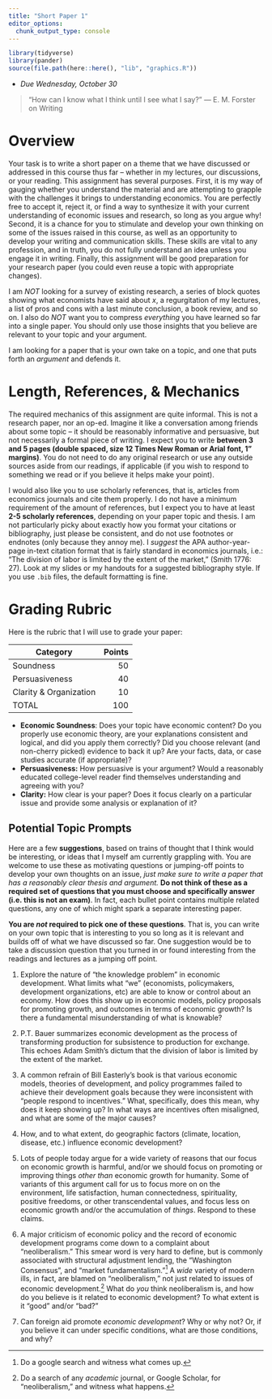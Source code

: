 ```yaml
---
title: "Short Paper 1"
editor_options: 
  chunk_output_type: console
---
```


```r
library(tidyverse)
library(pander)
source(file.path(here::here(), "lib", "graphics.R"))
```

- *Due Wednesday, October 30*

> "How can I know what I think until I see what I say?" --- E. M. Forster on Writing

# Overview 

Your task is to write a short paper on a theme that we have discussed or addressed in this course thus far -- whether in my lectures, our discussions, or your reading. 
This assignment has several purposes. First, it is my way of gauging whether you understand the material and are attempting to grapple with the challenges it brings to understanding economics. You are perfectly free to accept it, reject it, or find a way to synthesize it with your current understanding of economic issues and research, so long as you argue why!  Second, it is a chance for you to stimulate and develop your own thinking on some of the issues raised in this course, as well as an opportunity to develop your writing and communication skills. These skills are vital to any profession, and in truth, you do not fully understand an idea unless you engage it in writing. Finally, this assignment will be good preparation for your research paper (you could even reuse a topic with appropriate changes).

I am *NOT* looking for a survey of existing research, a series of block quotes showing what economists have said about $x$, a regurgitation of my lectures, a list of pros and cons with a last minute conclusion, a book review, and so on. I also do *NOT* want you to compress *everything* you have learned so far into a single paper. You should only use those insights that you believe are relevant to your topic and your argument. 

I am looking for a paper that is your own take on a topic, and one that puts forth an *argument* and defends it. 

# Length, References, & Mechanics

The required mechanics of this assignment are quite informal. This is not a research paper, nor an op-ed. Imagine it like a conversation among friends about some topic -- it should be reasonably informative and persuasive, but not necessarily a formal piece of writing. I expect you to write **between 3 and 5 pages (double spaced, size 12 Times New Roman or Arial font, 1" margins)**. You do not need to do any original research or use any outside sources aside from our readings, if applicable (if you wish to respond to something we read or if you believe it helps make your point).

I would also like you to use scholarly references, that is, articles from economics journals and cite them properly. I do not have a minimum requirement of the amount of references, but I expect you to have at least **2-5 scholarly references**, depending on your paper topic and thesis. I am not particularly picky about exactly how you format your citations or bibliography, just please be consistent, and do not use footnotes or endnotes (only because they annoy me). I *suggest* the APA author-year-page in-text citation format that is fairly standard in economics journals, i.e.: "The division of labor is limited by the extent of the market," (Smith 1776: 27). Look at my slides or my handouts for a suggested bibliography style. If you use `.bib` files, the default formatting is fine. 

# Grading Rubric

Here is the rubric that I will use to grade your paper:


| Category | Points |
|----------|-------:|
| Soundness | 50 |
| Persuasiveness | 40 |
| Clarity & Organization | 10 |
| TOTAL | 100 |

- **Economic Soundness**: Does your topic have economic content? Do you properly use economic theory, are your explanations consistent and logical, and did you apply them correctly? Did you choose relevant (and non-cherry picked) evidence to back it up? Are your facts, data, or case studies accurate (if appropriate)? 
- **Persuasiveness:** How persuasive is your argument? Would a reasonably educated college-level reader find themselves understanding and agreeing with you? 
- **Clarity:** How clear is your paper? Does it focus clearly on a particular issue and provide some analysis or explanation of it?

## Potential Topic Prompts

Here are a few **suggestions**, based on trains of thought that I think would be interesting, or ideas that I myself am currently grappling with. You are welcome to use these as motivating questions or jumping-off points to develop your own thoughts on an issue, *just make sure to write a paper that has a reasonably clear thesis and argument.* **Do not think of these as a required set of questions that you must choose and specifically answer (i.e. this is not an exam)**. In fact, each bullet point contains multiple related questions, any one of which might spark a separate interesting paper.

**You are _not_ required to pick one of these questions**. That is, you can write on your own topic that is interesting to you so long as it is relevant and builds off of what we have discussed so far. One suggestion would be to take a discussion question that you turned in or found interesting from the readings and lectures as a jumping off point.

1. Explore the nature of "the knowledge problem" in economic development. What limits what "we" (economists, policymakers, development organizations, etc) are able to know or control about an economy. How does this show up in economic models, policy proposals for promoting growth, and outcomes in terms of economic growth? Is there a fundamental misunderstanding of what is knowable?

2. P.T. Bauer summarizes economic development as the process of transforming production for subsistence to production for exchange. This echoes Adam Smith's dictum that the division of labor is limited by the extent of the market.

3. A common refrain of Bill Easterly's book is that various economic models, theories of development, and policy programmes failed to achieve their development goals because they were inconsistent with "people respond to incentives." What, specifically, does this mean, why does it keep showing up? In what ways are incentives often misaligned, and what are some of the major causes?

4. How, and to what extent, do geographic factors (climate, location, disease, etc.) influence economic development?

5. Lots of people today argue for a wide variety of reasons that our focus on economic growth is harmful, and/or we should focus on promoting or improving things *other than* economic growth for humanity. Some of variants of this argument call for us to focus more on on the environment, life satisfaction, human connectedness, spirituality, positive freedoms, or other transcendental values, and focus less on economic growth and/or the accumulation of *things*. Respond to these claims.

6. A major criticism of economic policy and the record of economic development programs come down to a complaint about "neoliberalism." This smear word is very hard to define, but is commonly associated with structural adjustment lending, the "Washington Consensus", and "market fundamentalism."^[Do a google search and witness what comes up.] A *wide* variety of modern ills, in fact, are blamed on "neoliberalism," not just related to issues of economic development.^[Do a search of any *academic* journal, or Google Scholar, for "neoliberalism," and witness what happens.] What do *you* think neoliberalism is, and how do you believe is it related to economic development? To what extent is it "good" and/or "bad?"

7. Can foreign aid promote *economic development*? Why or why not? Or, if you believe it can under specific conditions, what are those conditions, and why?